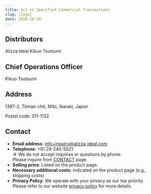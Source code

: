 ```yaml
---
title: Act on Specified Commercial Transactions
slug: /legal
date: 2020-10-28
---
```

## Distributors
Alizza Ideal Kikuo Tsutsumi

## Chief Operations Officer
Kikuo Tsutsumi

## Address
1397-2, Tômae-chô, Mito, Ibaraki, Japan

Postal code: 311-1132

## Contact
- **Email address**: info+inquiry@alizza-ideal.com
- **Telephone**: +81 29-240-5021 <br/>&star; We do not accept inquiries or questions by phone.<br/>Please inquire from [CONTACT](/en/contact) page.
- **Selling price**: Listed on the product page.
- **Necessary additional costs**: indicated on the product page (e.g., shipping costs)
- **Privacy Policy**: We operate with your privacy as our top priority.<br/>Please refer to our website [privacy policy](/en/policy) for more details.
